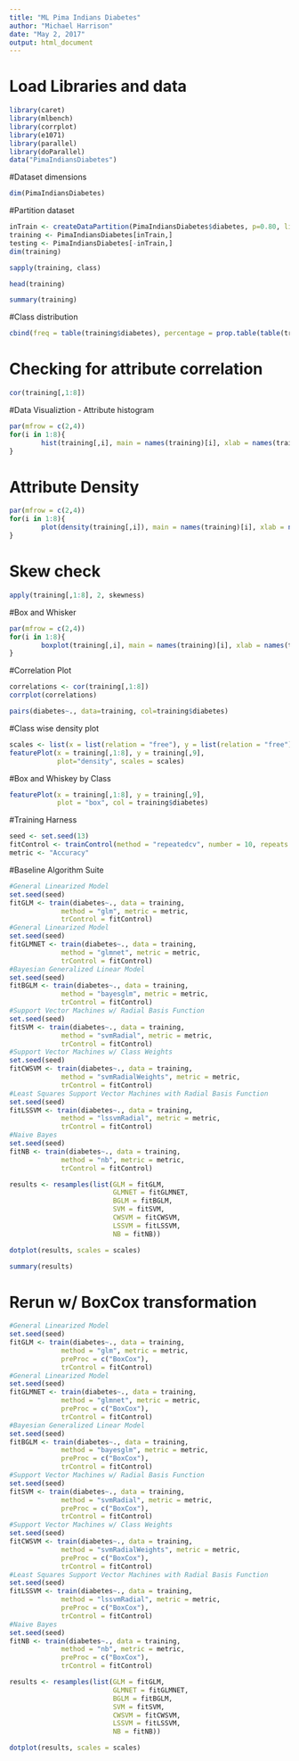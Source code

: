 ```yaml
---
title: "ML Pima Indians Diabetes"
author: "Michael Harrison"
date: "May 2, 2017"
output: html_document
---
```


# Load Libraries and data
```r
library(caret)
library(mlbench)
library(corrplot)
library(e1071)
library(parallel)
library(doParallel)
data("PimaIndiansDiabetes")
```
#Dataset dimensions
```r
dim(PimaIndiansDiabetes)
```
#Partition dataset 
```r
inTrain <- createDataPartition(PimaIndiansDiabetes$diabetes, p=0.80, list=FALSE)
training <- PimaIndiansDiabetes[inTrain,]
testing <- PimaIndiansDiabetes[-inTrain,]
dim(training)
```
```r
sapply(training, class)
```
```r
head(training)
```
```r
summary(training)
```
#Class distribution
```r
cbind(freq = table(training$diabetes), percentage = prop.table(table(training$diabetes)))
```
# Checking for attribute correlation
```r
cor(training[,1:8])
```

#Data Visualiztion
- Attribute histogram
```r
par(mfrow = c(2,4))
for(i in 1:8){
        hist(training[,i], main = names(training)[i], xlab = names(training)[i])
}
```
# Attribute Density
```r
par(mfrow = c(2,4))
for(i in 1:8){
        plot(density(training[,i]), main = names(training)[i], xlab = names(training)[i])
}
```
# Skew check
```r
apply(training[,1:8], 2, skewness)
```

#Box and Whisker
```r
par(mfrow = c(2,4))
for(i in 1:8){
        boxplot(training[,i], main = names(training)[i], xlab = names(training)[i])
}
```

#Correlation Plot
```r
correlations <- cor(training[,1:8])
corrplot(correlations)
```

```r
pairs(diabetes~., data=training, col=training$diabetes)
```
#Class wise density plot
```r
scales <- list(x = list(relation = "free"), y = list(relation = "free"))
featurePlot(x = training[,1:8], y = training[,9],
            plot="density", scales = scales)
```
#Box and Whiskey by Class
```r
featurePlot(x = training[,1:8], y = training[,9], 
            plot = "box", col = training$diabetes)
```

#Training Harness
```r
seed <- set.seed(13)
fitControl <- trainControl(method = "repeatedcv", number = 10, repeats = 3)
metric <- "Accuracy"
```


#Baseline Algorithm Suite
```r
#General Linearized Model
set.seed(seed)
fitGLM <- train(diabetes~., data = training, 
             method = "glm", metric = metric,
             trControl = fitControl)
#General Linearized Model 
set.seed(seed)
fitGLMNET <- train(diabetes~., data = training, 
             method = "glmnet", metric = metric,
             trControl = fitControl)
#Bayesian Generalized Linear Model
set.seed(seed)
fitBGLM <- train(diabetes~., data = training, 
             method = "bayesglm", metric = metric,
             trControl = fitControl)
#Support Vector Machines w/ Radial Basis Function
set.seed(seed)
fitSVM <- train(diabetes~., data = training, 
             method = "svmRadial", metric = metric,
             trControl = fitControl)
#Support Vector Machines w/ Class Weights
set.seed(seed)
fitCWSVM <- train(diabetes~., data = training, 
             method = "svmRadialWeights", metric = metric,
             trControl = fitControl)
#Least Squares Support Vector Machines with Radial Basis Function
set.seed(seed)
fitLSSVM <- train(diabetes~., data = training, 
             method = "lssvmRadial", metric = metric,
             trControl = fitControl)
#Naive Bayes
set.seed(seed)
fitNB <- train(diabetes~., data = training, 
             method = "nb", metric = metric,
             trControl = fitControl)

results <- resamples(list(GLM = fitGLM,
                          GLMNET = fitGLMNET,
                          BGLM = fitBGLM,
                          SVM = fitSVM,
                          CWSVM = fitCWSVM,
                          LSSVM = fitLSSVM,
                          NB = fitNB))

dotplot(results, scales = scales)
```
```r
summary(results)
```

# Rerun w/ BoxCox transformation
```r


#General Linearized Model
set.seed(seed)
fitGLM <- train(diabetes~., data = training, 
             method = "glm", metric = metric,
             preProc = c("BoxCox"),
             trControl = fitControl)
#General Linearized Model 
set.seed(seed)
fitGLMNET <- train(diabetes~., data = training, 
             method = "glmnet", metric = metric,
             preProc = c("BoxCox"),
             trControl = fitControl)
#Bayesian Generalized Linear Model
set.seed(seed)
fitBGLM <- train(diabetes~., data = training, 
             method = "bayesglm", metric = metric,
             preProc = c("BoxCox"),
             trControl = fitControl)
#Support Vector Machines w/ Radial Basis Function
set.seed(seed)
fitSVM <- train(diabetes~., data = training, 
             method = "svmRadial", metric = metric,
             preProc = c("BoxCox"),
             trControl = fitControl)
#Support Vector Machines w/ Class Weights
set.seed(seed)
fitCWSVM <- train(diabetes~., data = training, 
             method = "svmRadialWeights", metric = metric,
             preProc = c("BoxCox"),
             trControl = fitControl)
#Least Squares Support Vector Machines with Radial Basis Function
set.seed(seed)
fitLSSVM <- train(diabetes~., data = training, 
             method = "lssvmRadial", metric = metric,
             preProc = c("BoxCox"),
             trControl = fitControl)
#Naive Bayes
set.seed(seed)
fitNB <- train(diabetes~., data = training, 
             method = "nb", metric = metric,
             preProc = c("BoxCox"),
             trControl = fitControl)

results <- resamples(list(GLM = fitGLM,
                          GLMNET = fitGLMNET,
                          BGLM = fitBGLM,
                          SVM = fitSVM,
                          CWSVM = fitCWSVM,
                          LSSVM = fitLSSVM,
                          NB = fitNB))

dotplot(results, scales = scales)
```
